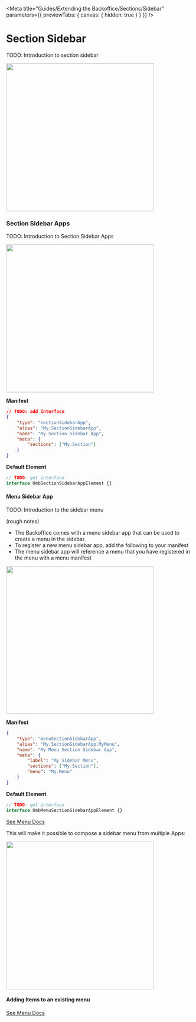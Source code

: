 
<Meta
	title="Guides/Extending the Backoffice/Sections/Sidebar"
	parameters={{ previewTabs: { canvas: { hidden: true } } }}
/>

# Section Sidebar

TODO: Introduction to section sidebar

<img src="docs/section-sidebar.svg" width="400" />

### Section Sidebar Apps

TODO: Introduction to Section Sidebar Apps

<img src="docs/section-sidebar-apps.svg" width="400" />

**Manifest**

```json
// TODO: add interface
{
	"type": "sectionSidebarApp",
	"alias": "My.SectionSidebarApp",
	"name": "My Section Sidebar App",
	"meta": {
		"sections": ["My.Section"]
	}
}
```

**Default Element**

```ts
// TODO: get interface
interface UmbSectionSidebarAppElement {}
```

#### Menu Sidebar App

TODO: Introduction to the sidebar menu

(rough notes)

- The Backoffice comes with a menu sidebar app that can be used to create a menu in the sidebar.
- To register a new menu sidebar app, add the following to your manifest
- The menu sidebar app will reference a menu that you have registered in the menu with a menu manifest

<img src="docs/section-menu-sidebar-app.svg" width="400" />

**Manifest**

```json
{
	"type": "menuSectionSidebarApp",
	"alias": "My.SectionSidebarApp.MyMenu",
	"name": "My Menu Section Sidebar App",
	"meta": {
		"label": "My Sidebar Menu",
		"sections": ["My.Section"],
		"menu": "My.Menu"
	}
}
```

**Default Element**

```ts
// TODO: get interface
interface UmbMenuSectionSidebarAppElement {}
```

[See Menu Docs](?path=/docs/guides-extending-the-backoffice-menu--docs)

This will make it possible to compose a sidebar menu from multiple Apps:

<img src="docs/section-sidebar-composed-apps.svg" width="400" />

#### Adding Items to an existing menu

[See Menu Docs](?path=/docs/guides-extending-the-backoffice-menu--docs)

